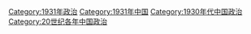 [[Category:1931年政治|Category:1931年政治]]
[[Category:1931年中国|Category:1931年中国]]
[[Category:1930年代中国政治|Category:1930年代中国政治]]
[[Category:20世纪各年中国政治|Category:20世纪各年中国政治]]